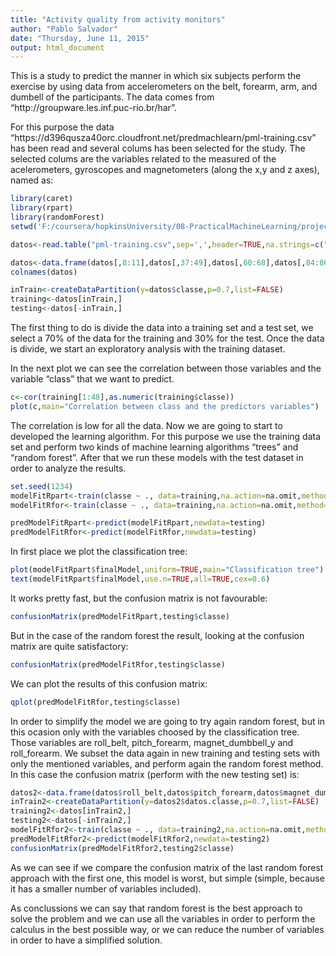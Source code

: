 ```yaml
---
title: "Activity quality from activity monitors"
author: "Pablo Salvador"
date: "Thursday, June 11, 2015"
output: html_document
---
```


This is a study to predict the manner in which six subjects perform the exercise by using data from accelerometers on the belt, forearm, arm, and dumbell of the participants. The data comes from "http://groupware.les.inf.puc-rio.br/har".

For this purpose the data "https://d396qusza40orc.cloudfront.net/predmachlearn/pml-training.csv" has been read and several colums has been selected for the study. The selected colums are the variables related to the measured of the acelerometers, gyroscopes and magnetometers (along the x,y and z axes), named as:




```r
library(caret)
library(rpart)
library(randomForest)
setwd('F:/coursera/hopkinsUniversity/08-PracticalMachineLearning/project/')

datos<-read.table("pml-training.csv",sep=',',header=TRUE,na.strings=c("NA", "#DIV/0!"))

datos<-data.frame(datos[,8:11],datos[,37:49],datos[,60:68],datos[,84:86],datos[,115:124],datos[,151:160])
colnames(datos)

inTrain<-createDataPartition(y=datos$classe,p=0.7,list=FALSE)
training<-datos[inTrain,]
testing<-datos[-inTrain,]

```

The first thing to do is divide the data into a training set and a test set, we select a 70% of the data for the training and 30% for the test. Once the data is divide, we start an exploratory analysis with the training dataset.

In the next plot we can see the correlation between those variables and the variable "class" that we want to predict.


```r
c<-cor(training[1:48],as.numeric(training$classe))
plot(c,main="Correlation between class and the predictors variables")
```

The correlation is low for all the data. Now we are going to start to developed the learning algorithm. 
For this purpose we use the training data set and perform two kinds of machine learning algorithms "trees" and "random forest". After that we run these models with the test dataset in order to analyze the results.


```r
set.seed(1234)
modelFitRpart<-train(classe ~ ., data=training,na.action=na.omit,method='rpart')
modelFitRfor<-train(classe ~ ., data=training,na.action=na.omit,method='rf')

predModelFitRpart<-predict(modelFitRpart,newdata=testing)
predModelFitRfor<-predict(modelFitRfor,newdata=testing)
```


In first place we plot the classification tree:
```r
plot(modelFitRpart$finalModel,uniform=TRUE,main="Classification tree")
text(modelFitRpart$finalModel,use.n=TRUE,all=TRUE,cex=0.6)
```

It works pretty fast, but the confusion matrix is not favourable:
```r
confusionMatrix(predModelFitRpart,testing$classe)
```

But in the case of the random forest the result, looking at the confusion matrix are quite satisfactory:
```r
confusionMatrix(predModelFitRfor,testing$classe)
```

We can plot the results of this confusion matrix:

```r
qplot(predModelFitRfor,testing$classe)
```



In order to simplify the model we are going to try again random forest, but in this ocasion only with the variables choosed by the classification tree. Those variables are roll_belt, pitch_forearm, magnet_dumbbell_y and roll_forearm. We subset the data again in new training and testing sets with only the mentioned variables, and perform again the random forest method. In this case the confusion matrix (perform with the new testing set) is:

```r
datos2<-data.frame(datos$roll_belt,datos$pitch_forearm,datos$magnet_dumbbell_y,datos$roll_forearm,datos$classe)
inTrain2<-createDataPartition(y=datos2$datos.classe,p=0.7,list=FALSE)
training2<-datos[inTrain2,]
testing2<-datos[-inTrain2,]
modelFitRfor2<-train(classe ~ ., data=training2,na.action=na.omit,method='rf')
predModelFitRfor2<-predict(modelFitRfor2,newdata=testing2)
confusionMatrix(predModelFitRfor2,testing2$classe)
```


As we can see if we compare the confusion matrix of the last random forest approach with the first one, this model is worst, but simple (simple, because it has a smaller number of variables included).

As conclussions we can say that random forest is the best approach to solve the problem and we can use all the variables in order to perform the calculus in the best possible way, or we can reduce the number of variables in order to have a simplified solution.



